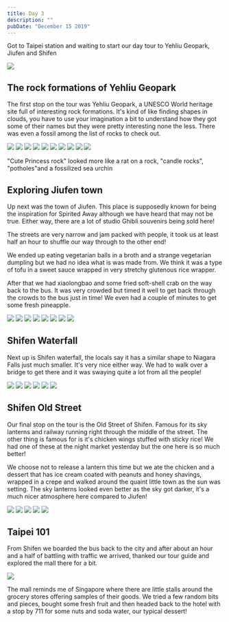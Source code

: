 ```yaml
---
title: Day 3
description: ""
pubDate: "December 15 2019"
---
```



Got to Taipei station and waiting to start our day tour to Yehliu Geopark, Jiufen and Shifen

<Img
  originalAspectRatio
  src="2019-taiwan-vietnam/75f5a33626e04e689ffdba1e50f424dd.jpg"
/>

## The rock formations of Yehliu Geopark

The first stop on the tour was Yehliu Geopark, a UNESCO World heritage site full of interesting rock formations.
It's kind of like finding shapes in clouds, you have to use your imagination a bit to understand how they got some of their names but they were pretty interesting none the less.
There was even a fossil among the list of rocks to check out.

<Grid>
  <Img src="2019-taiwan-vietnam/2864ab223f0940c2aa5cff2bfe6971a2.jpg" />
  <Img src="2019-taiwan-vietnam/52ff873661b443d294d082420dfc8fda.jpg" />
  <Img src="2019-taiwan-vietnam/3c0f68918134410f9206d6ab2a22c17e.jpg" />
  <Img src="2019-taiwan-vietnam/7c5d5e9f2b0d4c988ff7880e3f91cbe5.jpg" />
  <Img src="2019-taiwan-vietnam/c11e16cb4e8046d288e2180ab305120f.jpg" />
  <Img src="2019-taiwan-vietnam/c8209ac84e6b4247b2b0c73cfeeb884c.jpg" />
  <Img src="2019-taiwan-vietnam/7902ebf15c75444b899d086dfe711dd7.jpg" />
  <Img src="2019-taiwan-vietnam/857ff646e3e54f28aca51bee9f304dbd.jpg" />
  <Img src="2019-taiwan-vietnam/d9d894e95b474cdca867d55fea1816ed.jpg" />
  <Img src="2019-taiwan-vietnam/36e8b8fdbc144f2688e4a7defea97d1c.jpg" />
</Grid>

"Cute Princess rock" looked more like a rat on a rock, "candle rocks", "potholes"and a fossilized sea urchin

## Exploring Jiufen town

Up next was the town of Jiufen. This place is supposedly known for being the inspiration for Spirited Away although we have heard that may not be true. Either way, there are a lot of studio Ghibli souvenirs being sold here!

The streets are very narrow and jam packed with people, it took us at least half an hour to shuffle our way through to the other end!

We ended up eating vegetarian balls in a broth and a strange vegetarian dumpling but we had no idea what is was made from. We think it was a type of tofu in a sweet sauce wrapped in very stretchy glutenous rice wrapper.

After that we had xiaolongbao and some fried soft-shell crab on the way back to the bus. It was very crowded but timed it well to get back through the crowds to the bus just in time!
We even had a couple of minutes to get some fresh pineapple.

<Grid>
  <Img src="2019-taiwan-vietnam/a4f81b8c2cad40a8b4df1d595567da22.jpg" />
  <Img src="2019-taiwan-vietnam/e98b351dea0f4e98a7f32e546c6ff885.jpg" />
  <Img src="2019-taiwan-vietnam/b4a99571a9764e13aaef2d8344e28232.jpg" />
  <Img src="2019-taiwan-vietnam/3066c134e34a41889382e5bc4b0048ce.jpg" />
  <Img src="2019-taiwan-vietnam/12ce9bd30c7c45da819c0448bd33141e.jpg" />
  <Img src="2019-taiwan-vietnam/95a8dff839074844b2dee79fdedf807a.jpg" />
  <Img src="2019-taiwan-vietnam/8ae94fe872764ddaa5f7c4c6b3ca60d2.jpg" />
  <Img src="2019-taiwan-vietnam/cfdccc62b18b442097e557fdba51ec05.jpg" />
</Grid>

## Shifen Waterfall

Next up is Shifen waterfall, the locals say it has a similar shape to Niagara Falls just much smaller. It's very nice either way. We had to walk over a bridge to get there and it was swaying quite a lot from all the people!

<Grid>
  <Img src="2019-taiwan-vietnam/43eb5e41e73347db9b9749c38a7ce8f5.jpg" />
  <Img src="2019-taiwan-vietnam/64f50f5377e94efd9b42d900a56773a5.jpg" />
  <Img src="2019-taiwan-vietnam/645c58938cc945b38ed3c968690a5849.jpg" />
  <Img src="2019-taiwan-vietnam/cb8af67503f04e6f8c6e63054ed19996.jpg" />
  <Img src="2019-taiwan-vietnam/61c8aa240e954947b4d4d73134f03c95.jpg" />
  <Img src="2019-taiwan-vietnam/eba245e009b74ef184b59d3233cd5eb8.jpg" />
</Grid>

## Shifen Old Street

Our final stop on the tour is the Old Street of Shifen. Famous for its sky lanterns and railway running right through the middle of the street.
The other thing is famous for is it's chicken wings stuffed with sticky rice! We had one of these at the night market yesterday but the one here is so much better!

We choose not to release a lantern this time but we ate the chicken and a dessert that has ice cream coated with peanuts and honey shavings, wrapped in a crepe and walked around the quaint little town as the sun was setting. The sky lanterns looked even better as the sky got darker, it's a much nicer atmosphere here compared to Jiufen!

<Grid>
  <Img src="2019-taiwan-vietnam/89ad6b5e67de44dda402a8b2ca380b7c.jpg" />
  <Img src="2019-taiwan-vietnam/a7da41954dd3459b8a3ad3f1fb23f391.jpg" />
  <Img src="2019-taiwan-vietnam/fcafe68627704958a3f483e6a504c2fc.jpg" />
  <Img src="2019-taiwan-vietnam/4760525ea6414617842bd2ec4e256548.jpg" />
  <Img src="2019-taiwan-vietnam/07ee7acb6bc7442696c43b9f9fc6d7ac.jpg" />
</Grid>

## Taipei 101

From Shifen we boarded the bus back to the city and after about an hour and a half of battling with traffic we arrived, thanked our tour guide and explored the mall there for a bit.

<Img src="2019-taiwan-vietnam/3239620a7e96417da67eb0bf23faa554.jpg" />

The mall reminds me of Singapore where there are little stalls around the grocery stores offering samples of their goods. We tried a few random bits and pieces, bought some fresh fruit and then headed back to the hotel with a stop by 711 for some nuts and soda water, our typical dessert!
